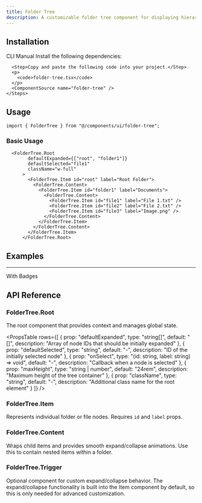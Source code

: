 ```yaml
---
title: Folder Tree
description: A customizable folder tree component for displaying hierarchical data with expandable nodes.
---
```


<ComponentPreview
  name="foldertree-demo"
  className="p-4"
  description="A folder tree component with expandable nodes and file icons."
/>

## Installation

<Tabs defaultValue="cli" className="w-full">
  <TabsList>
    <TabsTrigger value="cli">CLI</TabsTrigger>
    <TabsTrigger value="manual">Manual</TabsTrigger>
  </TabsList>
  <TabsContent value="cli">
    <PkgOptions name="folder-tree" />
  </TabsContent>
  <TabsContent value="manual">
    <Steps>
      <Step>Install the following dependencies:</Step>
      <DepsOptions name="lucide-react framer-motion" />

      <Step>Copy and paste the following code into your project.</Step>
      <p>
        <code>folder-tree.tsx</code>
      </p>
      <ComponentSource name="folder-tree" />
    </Steps>
  </TabsContent>
</Tabs>

## Usage

```tsx
import { FolderTree } from "@/components/ui/folder-tree";
```

### Basic Usage

```tsx
  <FolderTree.Root
        defaultExpanded={["root", "folder1"]}
        defaultSelected="file1"
        className="w-full"
      >
        <FolderTree.Item id="root" label="Root Folder">
          <FolderTree.Content>
            <FolderTree.Item id="folder1" label="Documents">
              <FolderTree.Content>
                <FolderTree.Item id="file1" label="File 1.txt" />
                <FolderTree.Item id="file2" label="File 2.txt" />
                <FolderTree.Item id="file3" label="Image.png" />
              </FolderTree.Content>
            </FolderTree.Item>
          </FolderTree.Content>
        </FolderTree.Item>
      </FolderTree.Root>
```

## Examples

---

<Step>With Badges</Step>

<ComponentPreview
  name="foldertree-badge"
  className=""
  description="A folder tree component with badges."
/>

## API Reference

### FolderTree.Root

The root component that provides context and manages global state.

<PropsTable 
rows={[
  {
    prop: "defaultExpanded",
    type: "string[]",
    default: "[]",
    description: "Array of node IDs that should be initially expanded"
  },
  {
    prop: "defaultSelected",
    type: "string",
    default: "-",
    description: "ID of the initially selected node"
  },
  {
    prop: "onSelect",
    type: "(id: string, label: string) => void",
    default: "-",
    description: "Callback when a node is selected"
  },
  {
    prop: "maxHeight",
    type: "string | number",
    default: "24rem",
    description: "Maximum height of the tree container"
  },
  {
    prop: "className",
    type: "string",
    default: "-",
    description: "Additional class name for the root element"
  }
]}
/>

### FolderTree.Item

Represents individual folder or file nodes. Requires `id` and `label` props.

### FolderTree.Content

Wraps child items and provides smooth expand/collapse animations. Use this to contain nested items within a folder.

### FolderTree.Trigger

Optional component for custom expand/collapse behavior. The expand/collapse functionality is built into the Item component by default, so this is only needed for advanced customization.